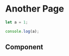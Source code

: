 # Another Page


<Protected>

```js filename="demo.js" {3} copy
let a = 1;

console.log(a);
```

</Protected>

## Component
